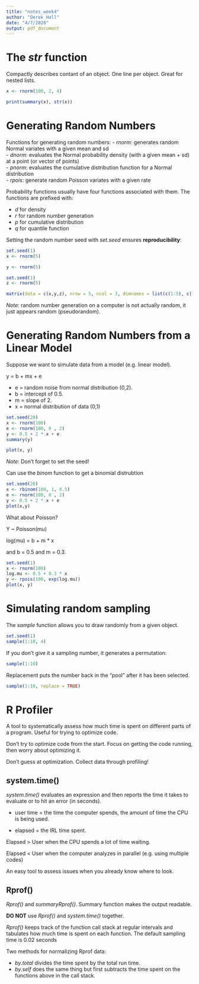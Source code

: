 ```yaml
---
title: "notes_week4"
author: "Derek Hall"
date: "4/7/2020"
output: pdf_document
---
```


# The *str* function

Compactly describes contant of an object. One line per object. Great for nested lists. 

```r
x <- rnorm(100, 2, 4)

print(summary(x), str(x))

```

# Generating Random Numbers

Functions for generating random numbers:
- *rnorm*: generates random Normal variates with a given mean and sd  
- *dnorm*: evaluates the Normal probability density (with a given mean + sd) at a point (or vector of points)  
- *pnorm*: evaluates the cumulative distribution function for a Normal distribution  
- *rpois*: generate random Poisson variates with a given rate  

Probability functions usually have four functions associated with them. The functions are prefixed with: 

- *d* for density  
- *r* for random number generation  
- *p* for cumulative distribution  
- *q* for quantile function  

Setting the random number seed with *set.seed* ensures **reproducibility**: 

```r
set.seed(1)
x <- rnorm(5)

y <- rnorm(5)

set.seed(1)
z <- rnorm(5)

matrix(data = c(x,y,z), nrow = 5, ncol = 3, dimnames = list(c(1:5), c("x", "y", "z")))
```

*Note:* random number generation on a computer is not actually random, it just appears random (pseudorandom). 

# Generating Random Numbers from a Linear Model 

Suppose we want to simulate data from a model (e.g. linear model). 

y = b + mx + e

- e = random noise from normal distribution (0,2).   
- b = intercept of 0.5.  
- m = slope of 2.   
- x = normal distribution of data (0,1)

```r
set.seed(20)
x <- rnorm(100)
e <- rnorm(100, 0 , 2)
y <- 0.5 + 2 * x + e
summary(y)
```

```r
plot(x, y)
```

*Note*: Don't forget to set the seed!

Can use the *binom* function to get a binomial distrubtion

```r
set.seed(20)
x <- rbinom(100, 1, 0.5)
e <- rnorm(100, 0 , 2)
y <- 0.5 + 2 * x + e
plot(x,y)
```

What about Poisson?

Y ~ Poisson(mu)

log(mu) = b + m * x

and b = 0.5 and m = 0.3. 

```r
set.seed(1)
x <- rnorm(100)
log.mu <- 0.5 + 0.3 * x
y <- rpois(100, exp(log.mu))
plot(x, y)
```

# Simulating random sampling

The *sample* function allows you to draw randomly from a given object. 

```r
set.seed(1)
sample(1:10, 4)
```

If you don't give it a sampling number, it generates a permutation:

```r
sample(1:10)
```

Replacement puts the number back in the "pool" after it has been selected. 

```r
sample(1:10, replace = TRUE)
```

# R Profiler

A tool to systematically assess how much time is spent on different parts of a program. Useful for trying to optimize code.

Don't try to optimize code from the start. Focus on getting the code running, then worry about optimizing it. 

Don't guess at optimization. Collect data through profiling! 

## system.time()

*system.time()* evaluates an expression and then reports the time it takes to evaluate or to hit an error (in seconds). 

- user time = the time the computer spends, the amount of time the CPU is being used.  

- elapsed = the IRL time spent.  

Elapsed > User when the CPU spends a lot of time waiting. 

Elapsed < User when the computer analyzes in parallel (e.g. using multiple codes)

An easy tool to assess issues when you already know where to look. 

## Rprof()

*Rprof()* and *summaryRprof()*. Summary function makes the output readable. 

**DO NOT** use *Rprof()* and *system.time()* together. 

*Rprof()* keeps track of the function call stack at regular intervals and tabulates how much time is spent on each function. The default sampling time is 0.02 seconds 

Two methods for normalizing Rprof data: 

- *by.total* divides the time spent by the total run time.  
- *by.self* does the same thing but first subtracts the time spent on the functions above in the call stack. 
